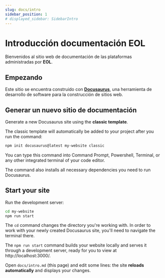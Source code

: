 ```yaml
---
slug: docs/intro
sidebar_position: 1
# displayed_sidebar: SidebarIntro
---
```


# Introducción documentación EOL

Bienvenidos al sitio web de documentación de las plataformas administradas por **EOL**.

## Empezando

Este sitio se encuentra construido con **[Docusaurus](https://docusaurus.new)**, una herramienta de desarrollo de software para la construcción de sitios web.


<!-- ### What you'll need

- [Node.js](https://nodejs.org/en/download/) version 14 or above:
  - When installing Node.js, you are recommended to check all checkboxes related to dependencies. -->

## Generar un nuevo sitio de documentación

Generate a new Docusaurus site using the **classic template**.

The classic template will automatically be added to your project after you run the command:

```bash
npm init docusaurus@latest my-website classic
```

You can type this command into Command Prompt, Powershell, Terminal, or any other integrated terminal of your code editor.

The command also installs all necessary dependencies you need to run Docusaurus.

## Start your site

Run the development server:

```bash
cd my-website
npm run start
```

The `cd` command changes the directory you're working with. In order to work with your newly created Docusaurus site, you'll need to navigate the terminal there.

The `npm run start` command builds your website locally and serves it through a development server, ready for you to view at http://localhost:3000/.

Open `docs/intro.md` (this page) and edit some lines: the site **reloads automatically** and displays your changes.
